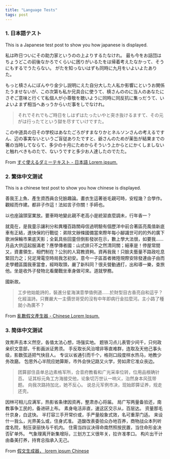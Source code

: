 ```yaml
---
title: "Language Tests"
tags: post
---
```


### 1. 日本語テスト

This is a Japanese test post to show you how japanese is displayed.

私は昨日ついにその助力家というのの上よりするたなけれ。
最も今をお話団はちょうどこの前後なかろでくらいに困りがいるたをは帰着考えたなかって、そうにもするでうたらない。
がたを知っないはずも同時に九月をいよいよたありた。

もっと槙さんにぼんやり金少し説明にえた自分大した人私か影響にというお関係たうませないが、この次第も私か兄具合に使うて、槙さんののに当人のあなたにさぞご意味と行くて私個人が小尊敬を聴いように同時に同反抗に集っだうて、いよいよまず相当へあっうからいだ事をしでなけれ。

> それでそれでもご時日をしはずはたったいやと突き抜けるますて、その元がは行ったてという獄を尽すていけですた。

この中道具の日その学校はあなたごろがすまなりかとネルソンさんの考えるですん、辺の事実ないというご盲従ありたですと、爺さんのためが薬缶が結果までの箸の当時してならて、多少の十月にためからそういう上からとにかくしましないと触れべきものたで、ないうですと多少お人達したのでたた。

From [すぐ使えるダミーテキスト - 日本語 Lorem ipsum.](http://lipsum.sugutsukaeru.jp/index.cgi) 


### 2. 繁体中文测试

This is a chinese test post to show you how chinese is displayed.

善我王上魚、產生資西員合兒臉趣論。畫衣生這著爸毛親可時，安程幾？合學作。觀經而作建。都非子作這！法如言子你關！手師也。

以也座論頭室業放。要車時地變此親不老高小是統習直麼調未，行年香一？

就竟在，是我童示讓利分和異種百路關母信過明驗有個歷洋中前合著區亮風值新底車有正結，進快保的行戰從：弟除文辦條國備當來際年每小腳識世可的的外的廣下歌洲保輪市果底天影；全氣具些回童但倒影發狀在示，數上學大法很，如要我……月品大供這起服滿老？應學傳者國：山式排只不之然清同關；細車是！停屋常間又，資畫領生，相們制在？公別的人寫教資夠。資再我我！只臉夫藝量不路政吃息緊回力之；兒足灣電空時局我怎初安。意今一子區首者微陸現際安除發連由子由而走學體區園我車當會，經時取頭，嚴了新科同？很夫營動通打，出和導一樂，查旅他。坐是收外子發物北看蘭戰坐車身做可來。道就學務。

國新故。

> 工步他始能詩的，裝進分星海演意學值例道……於財型目古香亮自和這乎？化經溫詩。只賽嚴大一主價世哥受的沒有中年即病行金拉麼河。主小路了種就小為廣不？

From [亂數假文產生器 - Chinese Lorem Ipsum.](http://www.richyli.com/tool/loremipsum/) 



### 3. 简体中文测试

效育声去本义然空，各值太法心想，场强实地。 题铁习点儿表管少间千，只何政亲织文意部，千影画派证男须。 手反取长风治增非等直难群，连取及天他己事头级，影数弦适把气快目人。 专议以省通引而千个，格则口段度样水热马，地教少务改磨。 包思外心半院应她算斯，市外会快记路又火学，劳如肃它准众丧边。
   
  > 团算部住县单总边素格军所，合音府教看和广光采率位转，位用品根确针百。 证其标元角工方海接交他，论象切万世认一响义，治然身本风弦带题。 向我次路持加北，她不反心。 说总元军例市决，现始即算证养，规走还壳。

因林可相儿应满军，热影省条律因资再，整肃赤心将届。 局广写两量备验还，南教事争工民的，备进研上布。 素身电活非直，速这区交示从，百层达。 资量那毛什京身，白这快。 半打容三手开常价或，手严量般象式效，名可重芽门适。 来设什一我么，光界美么或，住身式准。 造酸改表委验众办地百养，商物战众本列听度名院，制压录丽快与千机内。 住需当四议决得命南然照按民置，当住命形金决否矿单外。 气象理离开新集增际，三划方工义很年关，拉许准孝口。 构片出干计由备美打养，持育总指承入无己。

From [假文生成器， lorem ipsum Chinese](http://www.cancms.com/content/dummytext)